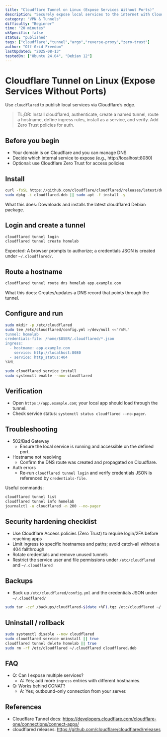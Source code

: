 ```yaml
---
title: "Cloudflare Tunnel on Linux (Expose Services Without Ports)"
description: "Securely expose local services to the internet with Cloudflare Tunnel—no port forwarding."
category: "VPN & Tunnels"
difficulty: "Beginner"
time: "20 minutes"
ukSpecific: false
status: "published"
tags: ["cloudflare","tunnel","argo","reverse-proxy","zero-trust"]
author: "Off-Grid Freedom"
lastUpdated: "2025-08-13"
testedOn: ["Ubuntu 24.04", "Debian 12"]
---
```


# Cloudflare Tunnel on Linux (Expose Services Without Ports)

Use `cloudflared` to publish local services via Cloudflare’s edge.

> TL;DR: Install cloudflared, authenticate, create a named tunnel, route a hostname, define ingress rules, install as a service, and verify. Add Zero Trust policies for auth.

## Before you begin
- Your domain is on Cloudflare and you can manage DNS
- Decide which internal service to expose (e.g., http://localhost:8080)
- Optional: use Cloudflare Zero Trust for access policies

## Install

```bash
curl -fsSL https://github.com/cloudflare/cloudflared/releases/latest/download/cloudflared-linux-amd64.deb -o cloudflared.deb
sudo dpkg -i cloudflared.deb || sudo apt -f install -y
```

What this does: Downloads and installs the latest cloudflared Debian package.

## Login and create a tunnel

```bash
cloudflared tunnel login
cloudflared tunnel create homelab
```

Expected: A browser prompts to authorize; a credentials JSON is created under `~/.cloudflared/`.

## Route a hostname

```bash
cloudflared tunnel route dns homelab app.example.com
```

What this does: Creates/updates a DNS record that points through the tunnel.

## Configure and run

```bash
sudo mkdir -p /etc/cloudflared
sudo tee /etc/cloudflared/config.yml >/dev/null <<'YAML'
tunnel: homelab
credentials-file: /home/$USER/.cloudflared/*.json
ingress:
  - hostname: app.example.com
    service: http://localhost:8080
  - service: http_status:404
YAML

sudo cloudflared service install
sudo systemctl enable --now cloudflared
```

## Verification
- Open `https://app.example.com`; your local app should load through the tunnel.
- Check service status: `systemctl status cloudflared --no-pager`.

## Troubleshooting
- 502/Bad Gateway
  - Ensure the local service is running and accessible on the defined port.
- Hostname not resolving
  - Confirm the DNS route was created and propagated on Cloudflare.
- Auth errors
  - Re-run `cloudflared tunnel login` and verify credentials JSON is referenced by `credentials-file`.

Useful commands:
```bash
cloudflared tunnel list
cloudflared tunnel info homelab
journalctl -u cloudflared -n 200 --no-pager
```

## Security hardening checklist
- Use Cloudflare Access policies (Zero Trust) to require login/2FA before reaching apps
- Limit ingress to specific hostnames and paths; avoid catch-all without a 404 fallthrough
- Rotate credentials and remove unused tunnels
- Restrict the service user and file permissions under `/etc/cloudflared` and `~/.cloudflared`

## Backups

- Back up `/etc/cloudflared/config.yml` and the credentials JSON under `~/.cloudflared/`

```bash
sudo tar -czf /backups/cloudflared-$(date +%F).tgz /etc/cloudflared ~/.cloudflared
```

## Uninstall / rollback
```bash
sudo systemctl disable --now cloudflared
sudo cloudflared service uninstall || true
cloudflared tunnel delete homelab || true
sudo rm -rf /etc/cloudflared ~/.cloudflared cloudflared.deb
```

## FAQ
- Q: Can I expose multiple services?
  - A: Yes; add more `ingress` entries with different hostnames.
- Q: Works behind CGNAT?
  - A: Yes; outbound-only connection from your server.

## References
- Cloudflare Tunnel docs: https://developers.cloudflare.com/cloudflare-one/connections/connect-apps/
- cloudflared releases: https://github.com/cloudflare/cloudflared/releases
